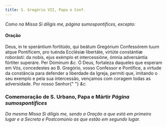 ```yaml
---
title: S. Gregório VII, Papa e Conf.
---
```


<em>Como na Missa Si díligis me, página sumospontifices, excepto:</em>

#### Oração

<div class="grid grid-cols-2 gap-5">
  <span class="text-justify">
    Deus, in te sperántium fortitúdo, qui beátum Gregórium Confessórem tuum
    atque Pontíficem, pro tuénda Ecclésiæ libertáte, virtúte constántiæ
    roborásti: da nobis, ejus exémplo et intercessióne, ómnia adversántia
    fórtiter superáre. Per Dóminum <em>&c.</em>
  </span>
  <span class="text-justify">
    Ó Deus, fortaleza daqueles que esperam em Vós, concedestes ao B. Gregório,
    vosso Confessor e Pontífice, a virtude da constância para defender a
    liberdade da Igreja, permiti que, imitando o seu exemplo e pela sua
    intercessão, vençamos com coragem todas as adversidade. Por nosso Senhor{" "}
    <em>&c.</em>
  </span>
</div>

### Comemoração de S. Urbano, Papa e Mártir <em>Página sumospontifices</em>

<em>
  Da mesma Missa Si díligis me, sendo a Oração a que está em primeiro lugar e a
  Secreta e Postcomúnio as que estão em segundo lugar.
</em>
